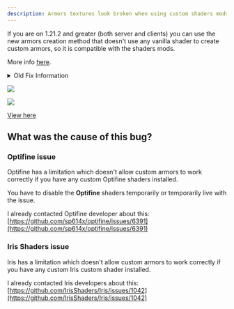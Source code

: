 ```yaml
---
description: Armors textures look broken when using custom shaders mods (1.17+)
---
```


<Note>
If you are on 1.21.2 and greater (both server and clients) you can use the new armors creation method that doesn't use any vanilla shader to create custom armors, so it is compatible with the shaders mods.

More info [here](../plugin-usage/adding-content/armors.md).
</Note>


<details>

<summary>Old Fix Information</summary>


<Warning>
**This bug has a workaround fix in ItemsAdder 3.0.3**

**Note:** this fix requires you to have **Optifine** or a **CIT mod** equivalent (like **CIT Resewn**) installed in your game.

If you see broken textures make sure you are using ItemsAdder 3.0.3 or a more recent version.\
Also make sure you regenerated your resourcepack using `/iazip` (and read the [hosting tutorial](../plugin-usage/resourcepack-hosting/) if needed).
</Warning>



<Warning>
**Optifine** 1.19.3 and 1.19.4 are currently bugged and I cannot do anything about that.\
They don't support my fix.\
We have to wait the developer of **Optifine** to fix that issue.

This is not my fault.
</Warning>


</details>

![](assets/images/armor_shader_bug_1.png)

![](assets/images/144463413-21137314-66a3-41de-a834-9c6063e65e83.png)


[View here](https://youtu.be/cb8OAuQE6V0)


## What was the cause of this bug?

### Optifine issue

Optifine has a limitation which doesn't allow custom armors to work correctly if you have any custom Optifine shaders installed.

You have to disable the **Optifine** shaders temporarily or temporarily live with the issue.

I already contacted Optifine developer about this: [https://github.com/sp614x/optifine/issues/6391](https://github.com/sp614x/optifine/issues/6391)

### Iris Shaders issue

Iris has a limitation which doesn't allow custom armors to work correctly if you have any custom Iris custom shader installed.

I already contacted Iris developers about this: [https://github.com/IrisShaders/Iris/issues/1042](https://github.com/IrisShaders/Iris/issues/1042)
